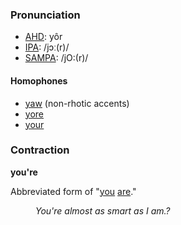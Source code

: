 ===Pronunciation===
*[[w:AHD|AHD]]: yôr
*[[w:IPA|IPA]]: /jɔː(r)/
*[[w:SAMPA|SAMPA]]: /jO:(r)/

====Homophones====
*[[yaw]] (non-rhotic accents)
*[[yore]]
*[[your]]

===Contraction===
'''you're''' 

Abbreviated form of "[[you]] [[are]]." 
:''You're almost as smart as I am.?''